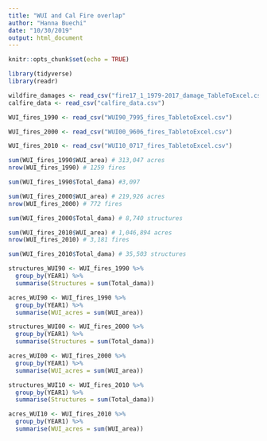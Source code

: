 ```yaml
---
title: "WUI and Cal Fire overlap"
author: "Hanna Buechi"
date: "10/30/2019"
output: html_document
---
```


```r
knitr::opts_chunk$set(echo = TRUE)
```


```r

library(tidyverse)
library(readr)

wildfire_damages <- read_csv("fire17_1_1979-2017_damage_TableToExcel.csv")
calfire_data <- read_csv("calfire_data.csv")

```

```r

WUI_fires_1990 <- read_csv("WUI90_7995_fires_TabletoExcel.csv")

WUI_fires_2000 <- read_csv("WUI00_9606_fires_TabletoExcel.csv")

WUI_fires_2010 <- read_csv("WUI10_0717_fires_TabletoExcel.csv")

```

```r

sum(WUI_fires_1990$WUI_area) # 313,047 acres
nrow(WUI_fires_1990) # 1259 fires

sum(WUI_fires_1990$Total_dama) #3,097


```

```r

sum(WUI_fires_2000$WUI_area) # 219,926 acres
nrow(WUI_fires_2000) # 772 fires

sum(WUI_fires_2000$Total_dama) # 8,740 structures

```

```r

sum(WUI_fires_2010$WUI_area) # 1,046,894 acres
nrow(WUI_fires_2010) # 3,181 fires

sum(WUI_fires_2010$Total_dama) # 35,503 structures

```

```r

structures_WUI90 <- WUI_fires_1990 %>% 
  group_by(YEAR1) %>% 
  summarise(Structures = sum(Total_dama))

acres_WUI90 <- WUI_fires_1990 %>% 
  group_by(YEAR1) %>% 
  summarise(WUI_acres = sum(WUI_area))

structures_WUI00 <- WUI_fires_2000 %>% 
  group_by(YEAR1) %>% 
  summarise(Structures = sum(Total_dama))

acres_WUI00 <- WUI_fires_2000 %>% 
  group_by(YEAR1) %>% 
  summarise(WUI_acres = sum(WUI_area))

structures_WUI10 <- WUI_fires_2010 %>% 
  group_by(YEAR1) %>% 
  summarise(Structures = sum(Total_dama))

acres_WUI10 <- WUI_fires_2010 %>% 
  group_by(YEAR1) %>% 
  summarise(WUI_acres = sum(WUI_area))
```

